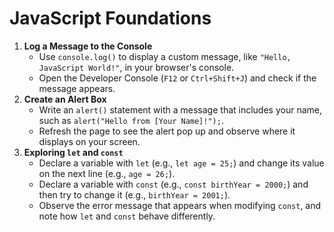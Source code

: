 

<HeroPattern />

# JavaScript Foundations

1. **Log a Message to the Console**
   - Use `console.log()` to display a custom message, like `"Hello, JavaScript World!"`, in your browser's console.
   - Open the Developer Console (`F12` or `Ctrl+Shift+J`) and check if the message appears.
2. **Create an Alert Box**
   - Write an `alert()` statement with a message that includes your name, such as `alert("Hello from [Your Name]!");`.
   - Refresh the page to see the alert pop up and observe where it displays on your screen.
3. **Exploring `let` and `const`**
   - Declare a variable with `let` (e.g., `let age = 25;`) and change its value on the next line (e.g., `age = 26;`).
   - Declare a variable with `const` (e.g., `const birthYear = 2000;`) and then try to change it (e.g., `birthYear = 2001;`).
   - Observe the error message that appears when modifying `const`, and note how `let` and `const` behave differently.
